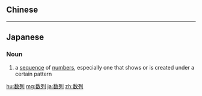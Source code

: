 {{also|數列}}
==Chinese==
{{zh-see|數列}}

----

==Japanese==
{{ja-kanjitab|すう|れつ|yomi=on}}

===Noun===
{{ja-noun|すうれつ}}

# {{lb|ja|mathematics|sort=すうれつ}} a [[sequence]] of [[number]]s, especially one that shows or is created under a certain pattern

[[hu:数列]]
[[mg:数列]]
[[ja:数列]]
[[zh:数列]]